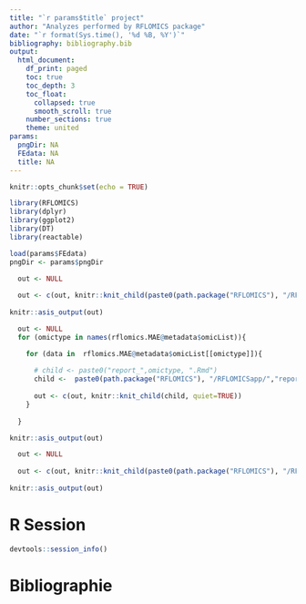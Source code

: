 ```yaml
---
title: "`r params$title` project"
author: "Analyzes performed by RFLOMICS package"
date: "`r format(Sys.time(), '%d %B, %Y')`"
bibliography: bibliography.bib
output: 
  html_document:
    df_print: paged
    toc: true
    toc_depth: 3
    toc_float:
      collapsed: true
      smooth_scroll: true
    number_sections: true
    theme: united
params: 
  pngDir: NA
  FEdata: NA
  title: NA
---
```



```r
knitr::opts_chunk$set(echo = TRUE)

```

```r

library(RFLOMICS)
library(dplyr)
library(ggplot2)
library(DT)
library(reactable)

```


```r

load(params$FEdata)
pngDir <- params$pngDir

```

<!-- Experimental design -->

```r

  out <- NULL
 
  out <- c(out, knitr::knit_child(paste0(path.package("RFLOMICS"), "/RFLOMICSapp/","report_02_design.Rmd"), quiet=TRUE))  
    
knitr::asis_output(out)

```

<!-- single omics analysis -->

```r

  out <- NULL
  for (omictype in names(rflomics.MAE@metadata$omicList)){ 

    for (data in  rflomics.MAE@metadata$omicList[[omictype]]){
      
      # child <- paste0("report_",omictype, ".Rmd")
      child <-  paste0(path.package("RFLOMICS"), "/RFLOMICSapp/","report_01_omics.Rmd") 
      
      out <- c(out, knitr::knit_child(child, quiet=TRUE))  
    }
    
  }

knitr::asis_output(out)

```

<!-- data integration  -->

<!-- ## with MOFA -->

```r

  out <- NULL
  
  out <- c(out, knitr::knit_child(paste0(path.package("RFLOMICS"), "/RFLOMICSapp/","MOFA2_integration.Rmd"), quiet=TRUE))
    
knitr::asis_output(out)

```

<!-- ## with MixOmix -->


# R Session

```r
devtools::session_info()
```


# Bibliographie


